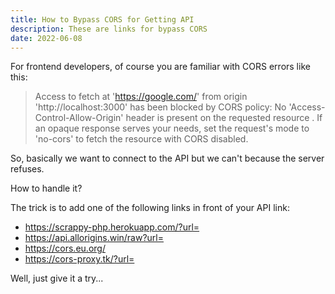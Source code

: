 ```yaml
---
title: How to Bypass CORS for Getting API
description: These are links for bypass CORS
date: 2022-06-08
---
```


For frontend developers, of course you are familiar with CORS errors like this:

> Access to fetch at 'https://google.com/' from origin 'http://localhost:3000' has been blocked by CORS policy: No 'Access-Control-Allow-Origin' header is present on the requested resource . If an opaque response serves your needs, set the request's mode to 'no-cors' to fetch the resource with CORS disabled.

So, basically we want to connect to the API but we can't because the server refuses.

How to handle it?

The trick is to add one of the following links in front of your API link:

- https://scrappy-php.herokuapp.com/?url=
- https://api.allorigins.win/raw?url=
- https://cors.eu.org/
- https://cors-proxy.tk/?url=

Well, just give it a try...